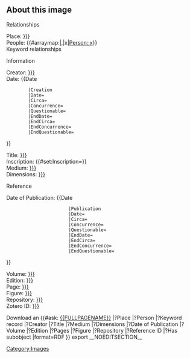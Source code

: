 <includeonly><div class="about-image-section">
== About this image ==
<div id="image-all" class="card-group my-2">
<div id="image-relationships" class="card text-dark bg-light">
<div class="card-header">Relationships</div>
<div class="card-body">
<div class="card-text">
;Place: [[Place::{{{Place|}}}]]
;People: {{#arraymap:{{{People|}}}|,|x|[[Person::x]]}}
;Keyword relationships
{{{Keyword relationships|}}}
</div>
</div>
</div>
<div id="image-information" class="card text-dark bg-light">
<div class="card-header">Information</div>
<div class="card-body">
<div class="card-text">
;Creator: [[Creator::{{{Creator|}}}]]
;Date: {{Date
         |Creation
         |Date={{{Creation Date|}}}
         |Circa={{{Creation Circa|}}}
         |Concurrence={{{Creation Concurrence|}}}
         |Questionable={{{Creation Questionable|}}}
         |EndDate={{{Creation Date End|}}}
         |EndCirca={{{Creation Circa End|}}}
         |EndConcurrence={{{Creation Concurrence End|}}}
         |EndQuestionable={{{Creation Questionable End|}}}
}}
;Title: [[Title::{{{Title|}}}]]
;Inscription: {{#set:Inscription={{{Inscription|}}}}}{{{Inscription|}}}
;Medium: [[Medium::{{{Medium|}}}]]
;Dimensions: [[Dimensions::{{{Dimensions|}}}]]
</div>
</div>
</div>
<div id="image-reference" class="card text-dark bg-light">
<div class="card-header">Reference</div>
<div class="card-body">
<div class="card-text">
;Date of Publication: {{Date
                        |Publication
                        |Date={{{Publication Date|}}}
                        |Circa={{{Publication Circa|}}}
                        |Concurrence={{{Publication Concurrence|}}}
                        |Questionable={{{Publication Questionable|}}}
                        |EndDate={{{Publication Date End|}}}
                        |EndCirca={{{Publication Circa End|}}}
                        |EndConcurrence={{{Publication Concurrence End|}}}
                        |EndQuestionable={{{Publication Questionable End|}}}
}}
;Volume: [[Volume::{{{Volume|}}}]]
;Edition: [[Edition::{{{Edition|}}}]]
;Page: [[Pages::{{{Page|}}}]]
;Figure: [[Figure::{{{Figure|}}}]]
;Repository: [[Repository::{{{Repository|}}}]]
;Zotero ID: [[Reference ID::{{{Reference ID|}}}]]
</div>
</div>
</div>
</div>
</div><!--- /about-image-section -->
Download an {{#ask:
[[{{FULLPAGENAME}}]]
|?Place
|?Person
|?Keyword record
|?Creator
|?Title
|?Medium
|?Dimensions
|?Date of Publication
|?Volume
|?Edition
|?Pages
|?Figure
|?Repository
|?Reference ID
|?Has subobject
|format=RDF
}} export
[[Category:Images]]__NOEDITSECTION__
</includeonly>